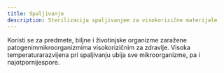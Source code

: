 ```yaml
---
title: Spaljivanje
description: Sterilizacija spaljivanjem za visokorizične materijale
---
```



Koristi se za predmete, biljne i životinjske organizme zaražene patogenimmikroorganizmima visokorizičnim za zdravlje. Visoka temperaturarazvijena pri spaljivanju ubija sve mikroorganizme, pa i najotpornijespore.